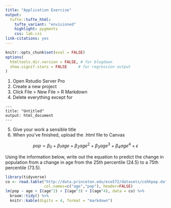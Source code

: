 ```yaml
---
title: "Application Exercise"
output: 
  tufte::tufte_html:
    tufte_variant: "envisioned"
    highlight: pygments
    css: lab.css
link-citations: yes
---
```


```r
knitr::opts_chunk$set(eval = FALSE)
options(
  htmltools.dir.version = FALSE, # for blogdown
  show.signif.stars = FALSE     # for regression output
)
```


1. Open Rstudio Server Pro
2. Create a new project
3. Click File > New File > R Markdown
4. Delete everything except for 
```
---
title: "Untitled"
output: html_document
---
```
5. Give your work a sensible title
6. When you've finished, upload the .html file to Canvas


$$pop = \beta_0 + \beta_1age + \beta_2age^2 + \beta_3age^3 +\beta_4age^4+ \epsilon$$

Using the information below, write out the equation to predict the change in population from a change in age from the 25th percentile (24.5) to a 75th percentile (73.5).

```r
library(tidyverse)
co <- read.table("http://data.princeton.edu/eco572/datasets/cohhpop.dat",
                 col.names=c("age","pop"), header=FALSE)
lm(pop ~ age + I(age^2) + I(age^3) + I(age^4), data = co) %>%
  broom::tidy() %>%
  knitr::kable(digits = 4, format = "markdown")
```

